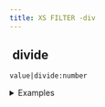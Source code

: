 ```yaml
---
title: XS FILTER -div
---
```


## <img src="../assets/docuBadge (11).png" alt="" data-size="line" /> divide <a href="#xsdiv" id="xsdiv"></a>

`value|divide:number`

<details>

<summary>Examples</summary>

```javascript
10|divide:2      // Returns 5
15|divide:3      // Returns 5
```

</details>
